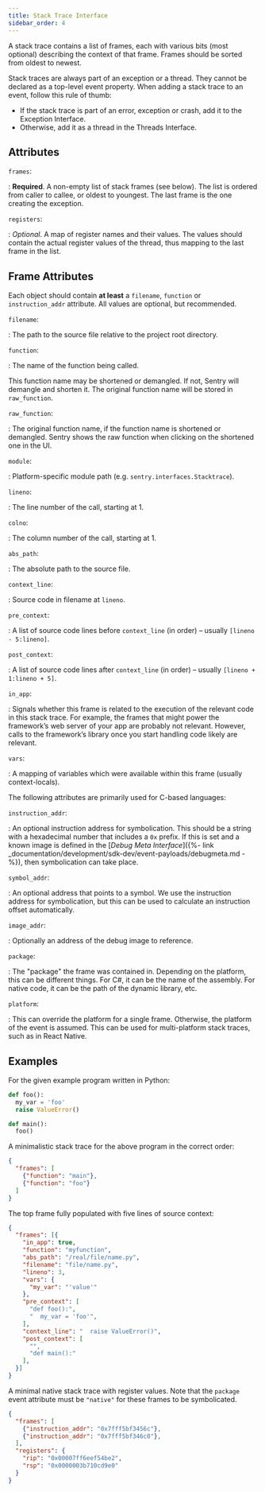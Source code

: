 ```yaml
---
title: Stack Trace Interface
sidebar_order: 4
---
```


A stack trace contains a list of frames, each with various bits (most optional)
describing the context of that frame. Frames should be sorted from oldest to
newest.

<Alert title="Note" level="warning">
Stack traces are always part of an exception or a thread. They cannot be
declared as a top-level event property. When adding a stack trace to an event,
follow this rule of thumb:

- If the stack trace is part of an error, exception or crash, add it to the <Link to="/sdk/event-payloads/exception">Exception Interface</Link>.
- Otherwise, add it as a thread in the <Link to="/sdk/event-payloads/threads">Threads Interface</Link>.

</Alert>

## Attributes

`frames`:

: **Required**. A non-empty list of stack frames (see below). The list is
  ordered from caller to callee, or oldest to youngest. The last frame is the
  one creating the exception.

`registers`:

: _Optional_. A map of register names and their values. The values should
  contain the actual register values of the thread, thus mapping to the last
  frame in the list.

## Frame Attributes

Each object should contain **at least** a `filename`, `function` or
`instruction_addr` attribute. All values are optional, but recommended.

`filename`:

: The path to the source file relative to the project root directory.

`function`:

: The name of the function being called.

  This function name may be shortened or demangled. If not, Sentry will demangle
  and shorten it. The original function name will be stored in `raw_function`.

`raw_function`:

: The original function name, if the function name is shortened or demangled.
  Sentry shows the raw function when clicking on the shortened one in the UI.

`module`:

: Platform-specific module path (e.g. `sentry.interfaces.Stacktrace`).

`lineno`:

: The line number of the call, starting at 1.

`colno`:

: The column number of the call, starting at 1.

`abs_path`:

: The absolute path to the source file.

`context_line`:

: Source code in filename at `lineno`.

`pre_context`:

: A list of source code lines before `context_line` (in order) – usually
  `[lineno - 5:lineno]`.

`post_context`:

: A list of source code lines after `context_line` (in order) – usually
  `[lineno + 1:lineno + 5]`.

`in_app`:

: Signals whether this frame is related to the execution of the relevant code
  in this stack trace. For example, the frames that might power the framework’s
  web server of your app are probably not relevant. However, calls to the
  framework’s library once you start handling code likely are relevant.

`vars`:

: A mapping of variables which were available within this frame (usually
  context-locals).

The following attributes are primarily used for C-based languages:

`instruction_addr`:

: An optional instruction address for symbolication. This should be a string
  with a hexadecimal number that includes a `0x` prefix. If this is set and a
  known image is defined in the [_Debug Meta Interface_]({%- link
  _documentation/development/sdk-dev/event-payloads/debugmeta.md -%}), then
  symbolication can take place.

`symbol_addr`:

: An optional address that points to a symbol. We use the instruction
  address for symbolication, but this can be used to calculate an instruction
  offset automatically.

`image_addr`:

: Optionally an address of the debug image to reference.

`package`:

: The "package" the frame was contained in. Depending on the platform, this can
  be different things. For C#, it can be the name of the assembly. For native
  code, it can be the path of the dynamic library, etc.

`platform`:

: This can override the platform for a single frame. Otherwise, the platform of
  the event is assumed. This can be used for multi-platform stack traces, such
  as in React Native.

## Examples

For the given example program written in Python:

```python
def foo():
  my_var = 'foo'
  raise ValueError()

def main():
  foo()
```

A minimalistic stack trace for the above program in the correct order:

```json
{
  "frames": [
    {"function": "main"},
    {"function": "foo"}
  ]
}
```

The top frame fully populated with five lines of source context:

```json
{
  "frames": [{
    "in_app": true,
    "function": "myfunction",
    "abs_path": "/real/file/name.py",
    "filename": "file/name.py",
    "lineno": 3,
    "vars": {
      "my_var": "'value'"
    },
    "pre_context": [
      "def foo():",
      "  my_var = 'foo'",
    ],
    "context_line": "  raise ValueError()",
    "post_context": [
      "",
      "def main():"
    ],
  }]
}
```

A minimal native stack trace with register values. Note that the `package` event
attribute must be `"native"` for these frames to be symbolicated.

```json
{
  "frames": [
    {"instruction_addr": "0x7fff5bf3456c"},
    {"instruction_addr": "0x7fff5bf346c0"},
  ],
  "registers": {
    "rip": "0x00007ff6eef54be2",
    "rsp": "0x0000003b710cd9e0"
  }
}
```
